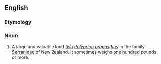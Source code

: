 ==English==

===Etymology===
{{rfe}}

===Noun===
{{en-noun}}

# {{zoology|fish}} A large and valuable food [[fish]] ''[[Polyprion prognathus]]'' in the family [[Serranidae]] of New Zealand. It sometimes weighs one hundred pounds or more.